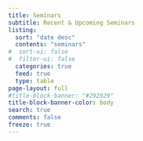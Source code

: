 ```yaml
---
title: Seminars
subtitle: Recent & Upcoming Seminars
listing:
  sort: "date desc"
  contents: "seminars"
#  sort-ui: false
#  filter-ui: false
  categories: true
  feed: true
  type: table
page-layout: full
#title-block-banner: "#292929"
title-block-banner-color: body
search: true
comments: false
freeze: true
---
```

